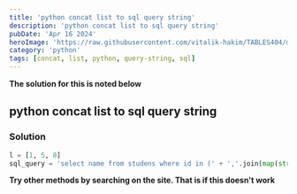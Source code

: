 ```yaml
---
title: 'python concat list to sql query string'
description: 'python concat list to sql query string'
pubDate: 'Apr 16 2024'
heroImage: 'https://raw.githubusercontent.com/vitalik-hakim/TABLES404/main/error_b/python.jpg'
category: 'python'
tags: [concat, list, python, query-string, sql]
---
```


**The solution for this is noted below**

## python concat list to sql query string

### Solution

```python
l = [1, 5, 8]
sql_query = 'select name from studens where id in (' + ','.join(map(str, l)) + ')'
```

**Try other methods by searching on the site. That is if this doesn't work**
